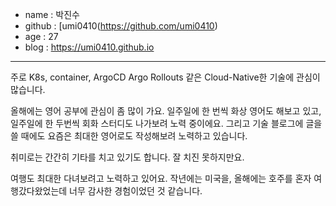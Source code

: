 - name : 박진수
- github : [umi0410(https://github.com/umi0410)
- age : 27
- blog : https://umi0410.github.io

---

주로 K8s, container, ArgoCD Argo Rollouts 같은 Cloud-Native한 기술에 관심이 많습니다.

올해에는 영어 공부에 관심이 좀 많이 가요. 일주일에 한 번씩 화상 영어도 해보고 있고, 일주일에 한 두번씩 회화 스터디도 나가보려 노력 중이에요. 그리고 기술 블로그에 글을 쓸 때에도 요즘은 최대한 영어로도 작성해보려 노력하고 있습니다.

취미로는 간간히 기타를 치고 있기도 합니다. 잘 치진 못하지만요.

여행도 최대한 다녀보려고 노력하고 있어요. 작년에는 미국을, 올해에는 호주를 혼자 여행갔다왔었는데 너무 감사한 경험이었던 것 같습니다.
